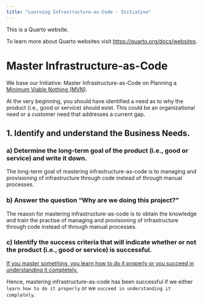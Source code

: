 ```yaml
---
title: "Learning Infrastructure-as-Code - Initiative"
---
```


This is a Quarto website.

To learn more about Quarto websites visit <https://quarto.org/docs/websites>.

# Master Infrastructure-as-Code

We base our Initiative: Master Infrastructure-as-Code on Planning a [Minimum Viable Nothing (MVN)](https://github.com/vanHeemstraSystems/minimum-viable-nothing).

At the very beginning, you should have identified a need as to why the product (i.e., good or service) should exist. This could be an organizational need or a customer need that addresses a current gap.

## 1. Identify and understand the **Business Needs**.

### a) Determine the **long-term goal** of the product (i.e., good or service) and write it down.

The long-term goal of mastering infrastructure-as-code is to managing and provisioning of infrastructure through code instead of through manual processes.

### b) Answer the question "**Why are we doing this project?**"

The reason for mastering infrastructure-as-code is to obtain the knowledge and train the practise of managing and provisioning of infrastructure through code instead of through manual processes.

### c) Identify the **success criteria** that will indicate whether or not the product (i.e., good or service) is successful.

[If you master something, you learn how to do it properly or you succeed in understanding it completely.](https://www.collinsdictionary.com/dictionary/english/master-a-subject#:~:text=If%20you%20master%20something%2C%20you,succeed%20in%20understanding%20it%20completely.) 

Hence, mastering infrastructure-as-code has been successful if we either ```learn how to do it properly``` or we ```succeed in understanding it completely```.
